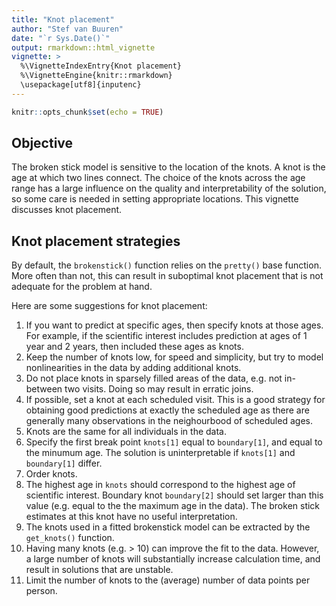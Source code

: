 ```yaml
---
title: "Knot placement"
author: "Stef van Buuren"
date: "`r Sys.Date()`"
output: rmarkdown::html_vignette
vignette: >
  %\VignetteIndexEntry{Knot placement}
  %\VignetteEngine{knitr::rmarkdown}
  \usepackage[utf8]{inputenc}
---
```



```r
knitr::opts_chunk$set(echo = TRUE)
```

## Objective

The broken stick model is sensitive to the location of the knots. A knot is the age at which two lines connect. The choice of the knots across the age range has a large influence on the quality and interpretability of the solution, so some care is needed in setting appropriate locations. This vignette discusses knot placement.

## Knot placement strategies

By default, the `brokenstick()` function relies on the `pretty()` base function. More often than not, this can result in suboptimal knot placement that is not adequate for the problem at hand.

Here are some suggestions for knot placement:

1. If you want to predict at specific ages, then specify knots at those ages. For example, if the scientific interest includes prediction at ages of 1 year and 2 years, then included these ages as knots. 
2. Keep the number of knots low, for speed and simplicity, but try to model nonlinearities in the data by adding additional knots.
3. Do not place knots in sparsely filled areas of the data, e.g. not in-between two visits. Doing so may result in erratic joins.
4. If possible, set a knot at each scheduled visit. This is a good strategy for obtaining good predictions at exactly the scheduled age as  there are generally many observations in the neighourbood of scheduled ages.
5. Knots are the same for all individuals in the data.
6. Specify the first break point `knots[1]` equal to `boundary[1]`, and equal to the minumum age. The solution is uninterpretable if `knots[1]` and `boundary[1]` differ.
7. Order knots.
8. The highest age in `knots` should correspond to the highest age of scientific interest. Boundary knot `boundary[2]` should set larger than this value (e.g. equal to the the maximum age in the data). The broken stick estimates at this knot have no useful interpretation.
9. The knots used in a fitted brokenstick model can be extracted by the `get_knots()` function.
10. Having many knots (e.g. > 10) can improve the fit to the data. However, a large number of knots will substantially increase calculation time, and result in solutions that are unstable.
11. Limit the number of knots to the (average) number of data points per person. 
